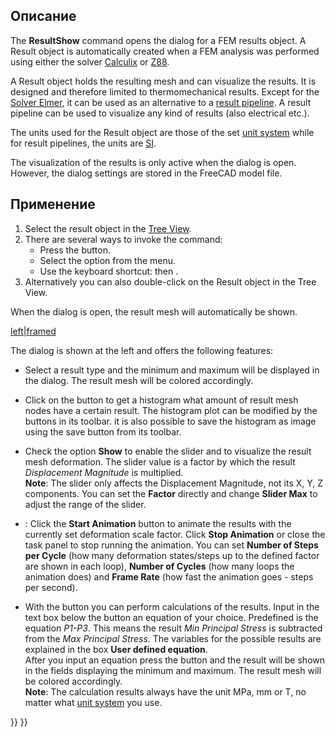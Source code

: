 <languages/>

{{Docnav/ru
|[[FEM_ResultsPurge/ru|Очистить результаты]]
|[[FEM_PostApplyChanges/ru|Применить изменения к конвейеру (пайплайну)]]
|[[FEM_Workbench/ru|Верстак "FEM"]]
|IconL=FEM_ResultsPurge.svg
|IconR=FEM_PostApplyChanges.svg
|IconC=Workbench_FEM.svg
}}

<div class="mw-translate-fuzzy">
{{GuiCommand/ru
|Name=FEM ResultShow
|Name/ru=FEM ShowResult
|MenuLocation=Results → Показать результаты
|Workbenches=[[FEM_Workbench/ru|FEM]]
|Shortcut={{KEY|S}} {{KEY|R}}
|SeeAlso=[[FEM_tutorial/ru|FEM tutorial]]
}}
</div>

<span id="Description"></span>
==Описание==

The '''ResultShow''' command opens the dialog for a FEM results object. A Result object is automatically created when a FEM analysis was performed using either the solver [[FEM_SolverCalculixCcxtools|Calculix]] or [[FEM_SolverZ88|Z88]].

A Result object holds the resulting mesh and can visualize the results. It is designed and therefore limited to thermomechanical results. Except for the [[FEM_SolverElmer|Solver Elmer]], it can be used as an alternative to a [[FEM_PostPipelineFromResult|result pipeline]]. A result pipeline can be used to visualize any kind of results (also electrical etc.).

The units used for the Result object are those of the set [[Preferences_Editor#Units|unit system]] while for result pipelines, the units are [https://en.wikipedia.org/wiki/International_System_of_Units SI].

The visualization of the results is only active when the dialog is open. However, the dialog settings are stored in the FreeCAD model file.

<span id="Usage"></span>
==Применение==

# Select the result object in the [[Tree_View|Tree View]].
# There are several ways to invoke the command:
#* Press the {{Button|[[Image:FEM_ResultShow.svg|16px]] [[FEM_ResultShow|Show Result]]}} button.
#* Select the {{MenuCommand|Results → [[Image:FEM_ResultShow.svg|16px]] Show Result}} option from the menu.
#* Use the keyboard shortcut: {{KEY|R}} then {{KEY|S}}.
# Alternatively you can also double-click on the Result object in the Tree View.

When the dialog is open, the result mesh will automatically be shown.

[[File:FEM_Result-Object-Dialog.png|left|framed]]

The dialog is shown at the left and offers the following features:

* Select a result type and the minimum and maximum will be displayed in the dialog. The result mesh will be colored accordingly.

* Click on the button {{Button|'''Histogram'''}} to get a histogram what amount of result mesh nodes have a certain result. The histogram plot can be modified by the buttons in its toolbar. it is also possible to save the histogram as image using the save button from its toolbar.

* Check the option '''Show''' to enable the slider and to visualize the result mesh deformation. The slider value is a factor by which the result ''Displacement Magnitude'' is multiplied.</br>'''Note''': The slider only affects the Displacement Magnitude, not its X, Y, Z components. You can set the '''Factor''' directly and change '''Slider Max''' to adjust the range of the slider.

* {{Version|1.1}}: Click the '''Start Animation''' button to animate the results with the currently set deformation scale factor. Click '''Stop Animation''' or close the task panel to stop running the animation. You can set '''Number of Steps per Cycle''' (how many deformation states/steps up to the defined factor are shown in each loop), '''Number of Cycles''' (how many loops the animation does) and '''Frame Rate''' (how fast the animation goes - steps per second).

* With the button {{Button|'''Calculate'''}} you can perform calculations of the results. Input in the text box below the button an equation of your choice. Predefined is the equation ''P1-P3''. This means the result ''Min Principal Stress'' is subtracted from the ''Max Principal Stress''. The variables for the possible results are explained in the box '''User defined equation'''.</br>After you input an equation press the button and the result will be shown in the fields displaying the minimum and maximum. The result mesh will be colored accordingly.</br>'''Note''': The calculation results always have the unit MPa, mm or T, no matter what [[Preferences_Editor#Units|unit system]] you use.


{{Docnav/ru
|[[FEM_ResultsPurge/ru|Очистить результаты]]
|[[FEM_PostApplyChanges/ru|Применить изменения к конвейеру (пайплайну)]]
|[[FEM_Workbench/ru|Верстак "FEM"]]
|IconL=FEM_ResultsPurge.svg
|IconR=FEM_PostApplyChanges.svg
|IconC=Workbench_FEM.svg
}}

{{FEM_Tools_navi{{#translation:}}}}
{{Userdocnavi{{#translation:}}}}